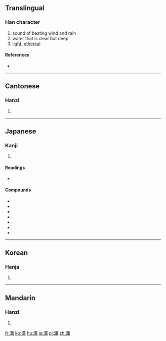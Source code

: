 {{also|潇}}
==Translingual==

===Han character===
{{Han char|rn=85|rad=水|as=16|sn=19|four=34127|canj=ETLX}}

# sound of beating wind and rain
# water that is clear but deep
# [[light]], [[ethereal]]

====References====
* {{Han ref|kx=0660.080|dkj=18660|dj=1070.020|hdz=31782.020|uh=701F|ud=28703|bh=C374|bd=50036}}

----

==Cantonese==

===Hanzi===
{{yue-hanzi|jyut=|y=siu1|sim=潇}}

# {{defn|lang=yue|sort=水16}}

----

==Japanese==

===Kanji===
{{ja-kanji|grade=|rs=水16}}

# {{defn|lang=ja|sort=水16}}

====Readings====
* {{ja-readings|on=[[しょう]] (shō)|kanon=[[しつ]] (shitsu)|goon=[[しち]] (shichi)|kun=[[きよし]] (kiyoshi)}}

====Compounds====
{{der-top|Compounds with 瀟}}
* {{ja-r|瀟洒|しょうしゃ}}
* {{ja-r|瀟灑|しょうしゃ}}
* {{ja-r|瀟瀟|しょうしょう}}
* {{ja-r|瀟湘|しょうしょう}}
* {{ja-r|瀟湘君|しょうしょうくん}}
* {{ja-r|瀟湘八景|しょうしょうはっけい}}
* {{ja-r|瀟湘八景図|しょうしょうはっけいず}}
{{der-bottom}}

----

==Korean==

===Hanja===
{{ko-hanja|hangeul=소|eumhun=|rv=so|mr=so|y=so}}

# {{defn|lang=ko|sort=水16}}

----

==Mandarin==

===Hanzi===
{{cmn-hanzi|sim=潇|pin=[[xiāo]] ([[xiao1]])|wg=hsiao<sup>1</sup>}}

# {{defn|lang=cmn|sort=水16}}

[[fr:瀟]]
[[ko:瀟]]
[[hu:瀟]]
[[ja:瀟]]
[[pl:瀟]]
[[zh:瀟]]